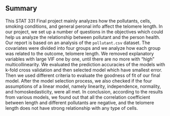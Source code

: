 ## Summary

This STAT 331 Final project mainly analyzes how the pollutants, cells, smoking conditions, and general peronal info affect the telomere length.
In our project, we set up a number of questions in the objectives which could help us analyze the relationship between pollutant and the person health.
Our report is based on an analysis of the `pollutant.csv` dataset.
The covariates were divided into four groups and we analyze how each group was related to the outcome, telomere length.
We removed explanatory variables with large VIF one by one, until there are no more with "high" multicollinearity.
We evaluated the prediction accuracies of the models with k-fold cross validation and then selected model which have smallest error.
Then we used different criteria to evaluate the goodness of fit of our final model.
After the model selection process, we also checked if the four assumptions of a linear model,
namely linearity, independence, normality, and homoskedasticity,
were all met.
In conclusion, according to the results from various models,
we found out that all the correlation coefficient between length and different pollutants are negative,
and the telomere length does not have strong relationship with any type of cells.
